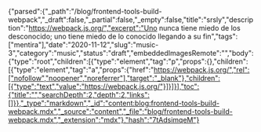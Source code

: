 {"parsed":{"_path":"/blog/frontend-tools-build-webpack","_draft":false,"_partial":false,"_empty":false,"title":"srsly","description":"https://webpack.js.org/","excerpt":"Uno nunca tiene miedo de los desconocido; uno tiene miedo de lo conocido llegando a su fin","tags":["mentira"],"date":"2020-11-12","slug":"music-3","category":"music","status":"draft","embeddedImagesRemote":"","body":{"type":"root","children":[{"type":"element","tag":"p","props":{},"children":[{"type":"element","tag":"a","props":{"href":"https://webpack.js.org/","rel":["nofollow","noopener","noreferrer"],"target":"_blank"},"children":[{"type":"text","value":"https://webpack.js.org/"}]}]}],"toc":{"title":"","searchDepth":2,"depth":2,"links":[]}},"_type":"markdown","_id":"content:blog:frontend-tools-build-webpack.mdx","_source":"content","_file":"blog/frontend-tools-build-webpack.mdx","_extension":"mdx"},"hash":"7tAdsimqeM"}